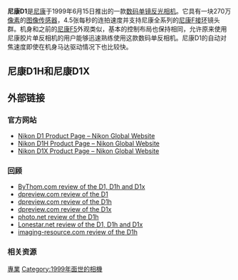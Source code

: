 {{Link style|time=2015-12-11T10:20:18+00:00}}
{{Infobox Digicam
| model        = [[Nikon|Nikon]] D1
| image        = [[File:Nikon_D1_8373.jpg|300px]]
| kind         = [[數位單眼相機|數位單眼相機]] 
| sensor       = [[感光耦合元件|CCD]], 23.7 × 15.6 mm {{link-en|尼康DX格式|Nikon DX format}}，1.5× [[图像传感器格式|FOV crop]]
| res          = 2,000 × 1,312 （2.7 [[像素#兆像素/百万像素|兆像素]]）
| lens         = 可互换，[[尼康F接環|尼康F接環]]
| shutter      = 电荷耦合电子和机械快门
| shutterRange = 30-1/16,000 秒和B门曝光模式，1/500 秒{{link-en|闪光灯同步|Flash synchronization}}
| metering     = 3D彩色矩阵测光通过镜头（TTL）全光圈曝光测光使用1,005像素CCD
| emode        = 程序自动[P]带柔性程序，快门优先自动曝光[S]，光圈优先自动[A]，手动[M]
| mmode        = 256分隔矩阵测光，中心测光(75% weighted 8 mm 光圈)以及点测光(2%)
| farea        = 5个区域的Multi-CAM 1300自动对焦系统
| fmode        = 单次伺服AF（S），连续伺服AF（C），手动（M）
| cont         = 4.5 帧/秒, 最大21帧
| viewfinder   = 光学
| speedRange   = 200–1600 in 1 EV steps 
| flash        = 3D多重感应均衡补光，5区TTL多重感应器
| WB           = 自动，6个预设，手动预设，精细可调
| battery      = 尼康EN-4 Ni-MH电池组（7.2V DC）
| rearLCD      = {{convert|2|in|mm|abbr=on}}，120,000像素TFT LCD
| storage      = [[CompactFlash|CompactFlash]] （I型或II型，最大2GB）
| weight       = 大约1.1 kg （不含镜头、电池）
| madeIn = {{日本}}
}}

'''尼康D1'''是[[尼康|尼康]]于1999年6月15日推出的一款[[数码单镜反光相机|数码单镜反光相机]]。它具有一块270万[[像素|像素]]的[[图像传感器|图像传感器]]，4.5张每秒的连拍速度并支持尼康全系列的[[尼康F接环|尼康F接环]]镜头群。机身和之前的[[:en:Nikon_F5|尼康F5]]外观类似，基本的控制布局也保持相同，允许原来使用尼康胶片单反相机的用户能够迅速熟练使用这款数码单反相机。尼康D1的自动对焦速度即使在机身马达驱动情况下也比较快。

== 尼康D1H和尼康D1X ==

== 外部链接 ==
=== 官方网站 ===
* [http://imaging.nikon.com/products/imaging/lineup/digitalcamera/slr/d1/index.htm Nikon D1 Product Page – Nikon Global Website] {{Wayback|url=http://imaging.nikon.com/products/imaging/lineup/digitalcamera/slr/d1/index.htm |date=20100725081139 }}
* [http://imaging.nikon.com/products/imaging/lineup/digitalcamera/slr/d1h/index.htm Nikon D1H Product Page – Nikon Global Website] {{Wayback|url=http://imaging.nikon.com/products/imaging/lineup/digitalcamera/slr/d1h/index.htm |date=20110214153225 }}
* [http://imaging.nikon.com/products/imaging/lineup/digitalcamera/slr/d1x/index.htm Nikon D1X Product Page – Nikon Global Website] {{Wayback|url=http://imaging.nikon.com/products/imaging/lineup/digitalcamera/slr/d1x/index.htm |date=20110123125208 }}

=== 回顾 ===
* [https://web.archive.org/web/20110720014349/http://www.bythom.com/d1series.htm ByThom.com review of the D1, D1h and D1x]
* [http://www.dpreview.com/reviews/nikond1/ dpreview.com review of the D1] {{Wayback|url=http://www.dpreview.com/reviews/nikond1/ |date=20090929032751 }}
* [http://www.dpreview.com/reviews/NikonD1H/ dpreview.com review of the D1h] {{Wayback|url=http://www.dpreview.com/reviews/NikonD1H/ |date=20110709010459 }}
* [http://www.dpreview.com/reviews/NikonD1X/ dpreview.com review of the D1x] {{Wayback|url=http://www.dpreview.com/reviews/NikonD1X/ |date=20110720224929 }}
* [https://archive.is/20130222043244/http://photo.net/equipment/nikon/d1h/ photo.net review of the D1h]
* [http://www.lonestardigital.com/D1.htm Lonestar.net review of the D1, D1h and D1x] {{Wayback|url=http://www.lonestardigital.com/D1.htm |date=20110624025403 }}
* [http://www.imaging-resource.com/PRODS/D1H/D1HA.HTM imaging-resource.com review of the D1h] {{Wayback|url=http://www.imaging-resource.com/PRODS/D1H/D1HA.HTM |date=20110615043700 }}
=== 相关资源 ===
{{Commons cat multi | Nikon D1 | Nikon D1H | Nikon D1X| align=left}}

{{Nikon DSLR Cameras}}

[[Category:尼康數位單眼相機|專業]]
[[Category:1999年面世的相機|Category:1999年面世的相機]]